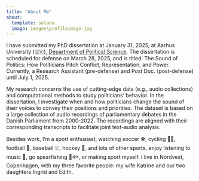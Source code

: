 ```yaml
---
title: "About Me"
about:
  template: solana
  image: images\profileimage.jpg
---
```


I have submitted my PhD dissertation at January 31, 2025, at Aarhus University (🇩🇰), [Department of Political Science](https://ps.au.dk/en/). The dissertation is scheduled for defense on March 28, 2025, and is titled: The Sound of Politics: How Politicians Pitch Conflict, Representation, and Power. Currently, a Research Assistant (pre-defense) and Post Doc. (post-defense) until July 1, 2025.

My research concerns the use of cutting-edge data (e.g., audio collections) and computational methods to study politicians' behavior. In the dissertation, I investigate when and how politicians change the sound of their voices to convey their positions and priorities. The dataset is based on a large collection of audio recordings of parliamentary debates in the Danish Parliament from 2000-2022. The recordings are aligned with their corresponding transcripts to facilitate joint text-audio analysis.

Besides work, I'm a sport enthusiast, watching soccer ⚽, cycling 🚴🏽, football 🏈, baseball ⚾, hockey 🏒, and lots of other sports, enjoy listening to music 🎵, go spearfishing 🦞🐟, or making sport myself. I live in Nordvest, Copenhagen, with my three favorite people: my wife Katrine and our two daughters Ingrid and Edith.
